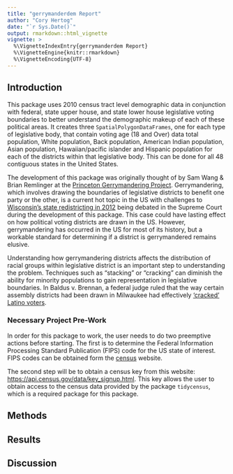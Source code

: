```yaml
---
title: "gerrymanderdem Report"
author: "Cory Hertog"
date: "`r Sys.Date()`"
output: rmarkdown::html_vignette
vignette: >
  %\VignetteIndexEntry{gerrymanderdem Report}
  %\VignetteEngine{knitr::rmarkdown}
  %\VignetteEncoding{UTF-8}
---
```


## Introduction
This package uses 2010 census tract level demographic data in conjunction with federal, state upper house, and state lower house legislative voting boundaries to better understand the demographic makeup of each of these political areas. It creates three `SpatialPolygonDataFrames`, one for each type of legislative body, that contain voting age (18 and Over) data total population, White population, Back population, American Indian population, Asian population, Hawaiian/pacific islander and Hispanic population for each of the districts within that legislative body. This can be done for all 48 contiguous states in the United States. 

The development of this package was originally thought of by Sam Wang & Brian Remlinger at the [Princeton Gerrymandering Project](http://gerrymander.princeton.edu/). Gerrymandering, which involves drawing the boundaries of legislative districts to benefit one party or the other, is a current hot topic in the US with challenges to [Wisconsin's state redistricting in 2012](https://www.reuters.com/article/us-usa-court-election/justice-kennedy-on-hot-seat-in-major-voting-rights-case-idUSKCN1C81P2) being debated in the Supreme Court during the development of this package. This case could have lasting effect on how political voting districts are drawn in the US. However, gerrymandering has occurred in the US for most of its history, but a workable standard for determining if a district is gerrymandered remains elusive.

Understanding how gerrymandering districts affects the distribution of racial groups within legislative district is an important step to understanding the problem. Techniques such as "stacking" or "cracking" can diminish the ability for minority populations to gain representation in legislative boundaries.  In Baldus v. Brennan, a federal judge ruled that the way certain assembly districts had been drawn in Milwaukee had effectively ['cracked' Latino voters](https://www.propublica.org/article/partisan-gerrymandering-is-still-about-race).

### Necessary Project Pre-Work
In order for this package to work, the user needs to do two preemptive actions before starting.  The first is to determine the Federal Information Processing Standard Publication (FIPS) code for the US state of interest.  FIPS codes can be obtained form the [census](https://www.census.gov/geo/reference/ansi_statetables.html) website. 

The second step will be to obtain a census key from this website: [https://api.census.gov/data/key_signup.html](https://api.census.gov/data/key_signup.html).  This key allows the user to obtain access to the census data provided by the package `tidycensus`, which is a required package for this package.

## Methods

## Results

## Discussion
